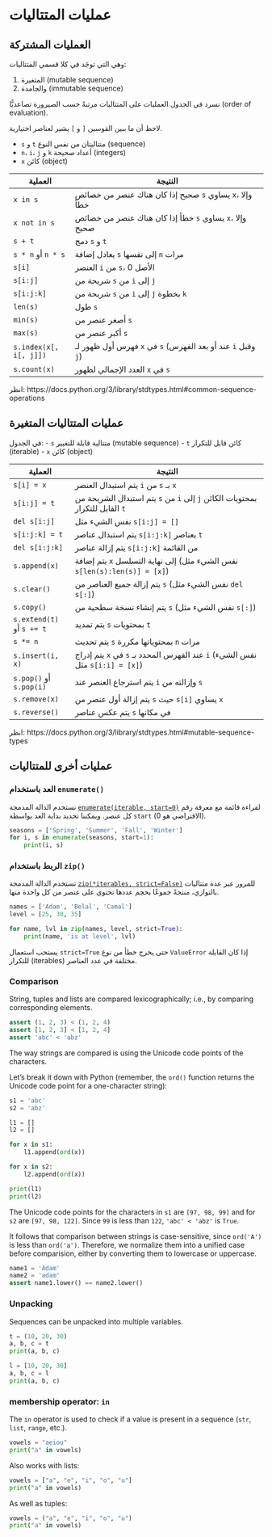 # عمليات المتتاليات

## العمليات المشتركة

وهي التي توجَد في كلا قسمي المتتاليات:

1. المتغيرة (mutable sequence)
2. والجامدة (immutable sequence)

نسرد في الجدول العمليات على المتتاليات مرتبةً حسب الصيرورة تصاعديًّا (order of evaluation).

لاحظ أن ما ببين القوسين `[` و `]` يشير لعناصر اختيارية.

- `s` و `t` متتاليتان من نفس النوع (sequence)
- `n`، `i`، `j` و `k` أعداد صحيحة (integers)
- `x` كائن (object)

| **العملية**              | **النتيجة**                                                                   |
|--------------------------|-------------------------------------------------------------------------------|
| `x in s`                 | صحيح إذا كان هناك عنصر من خصائص `s` يساوي `x`، وإلا خطأ                        |
| `x not in s`             | خطأ إذا كان هناك عنصر من خصائص `s` يساوي `x`، وإلا صحيح                        |
| `s + t`                  | دمج `s` و `t`                                                                  |
| `s * n` أو `n * s`       | يعادل إضافة `s` إلى نفسها `n` مرات                                            |
| `s[i]`                   | العنصر `i` من `s`، الأصل 0                                                    |
| `s[i:j]`                 | شريحة من `s` من `i` إلى `j`                                                   |
| `s[i:j:k]`               | شريحة من `s` من `i` إلى `j` بخطوة `k`                                         |
| `len(s)`                 | طول `s`                                                                        |
| `min(s)`                 | أصغر عنصر من `s`                                                              |
| `max(s)`                 | أكبر عنصر من `s`                                                              |
| `s.index(x[, i[, j]])`   | فهرس أول ظهور لـ `x` في `s` (عند أو بعد الفهرس `i` وقبل `j`)                  |
| `s.count(x)`             | العدد الإجمالي لظهور `x` في `s`                                               |

انظر: https://docs.python.org/3/library/stdtypes.html#common-sequence-operations

## عمليات المتتاليات المتغيرة

في الجدول:
- `s` متتالية قابلة للتغيير (mutable sequence)
- `t` كائن قابل للتكرار (iterable)
- `x` كائن (object)

| **العملية**              | **النتيجة**                                                                 |
|--------------------------|-------------------------------------------------------------------------------|
| `s[i] = x`               | يتم استبدال العنصر `i` من `s` بـ `x`                                         |
| `s[i:j] = t`             | يتم استبدال الشريحة من `s` من `i` إلى `j` بمحتويات الكائن القابل للتكرار `t` |
| `del s[i:j]`             | نفس الشيء مثل `s[i:j] = []`                                                  |
| `s[i:j:k] = t`           | يتم استبدال عناصر `s[i:j:k]` بعناصر `t`                                      |
| `del s[i:j:k]`           | يتم إزالة عناصر `s[i:j:k]` من القائمة                                         |
| `s.append(x)`            | يتم إضافة `x` إلى نهاية التسلسل (نفس الشيء مثل `s[len(s):len(s)] = [x]`)     |
| `s.clear()`              | يتم إزالة جميع العناصر من `s` (نفس الشيء مثل `del s[:]`)                     |
| `s.copy()`               | يتم إنشاء نسخة سطحية من `s` (نفس الشيء مثل `s[:]`)                          |
| `s.extend(t)` أو `s += t`| يتم تمديد `s` بمحتويات `t`                                                   |
| `s *= n`                 | يتم تحديث `s` بمحتوياتها مكررة `n` مرات                                     |
| `s.insert(i, x)`         | يتم إدراج `x` في `s` عند الفهرس المحدد بـ `i` (نفس الشيء مثل `s[i:i] = [x]`) |
| `s.pop()` أو `s.pop(i)`  | يتم استرجاع العنصر عند `i` وإزالته من `s`                                    |
| `s.remove(x)`            | يتم إزالة أول عنصر من `s` حيث `s[i]` يساوي `x`                               |
| `s.reverse()`            | يتم عكس عناصر `s` في مكانها                                                  |

انظر: https://docs.python.org/3/library/stdtypes.html#mutable-sequence-types


## عمليات أخرى للمتتاليات

### العد باستخدام `enumerate()`

نستخدم الدالة المدمجة [`enumerate(iterable, start=0)`](https://docs.python.org/3/library/functions.html#enumerate) لقراءة قائمة مع معرفة رقم كل عنصر. ويمكننا تحديد بداية العد بواسطة `start` (الافتراضي هو 0).

```python
seasons = ['Spring', 'Summer', 'Fall', 'Winter']
for i, s in enumerate(seasons, start=1):
    print(i, s)
```


### الربط باستخدام `zip()`

تستخدم الدالة المدمجة [`zip(*iterables, strict=False)`](https://docs.python.org/3/library/functions.html#zip) للمرور عبر عدة متتاليات بالتوازي، منتجةً جموعًا بحجم عددها تحتوي على عنصر من كل واحدة منها.

```python
names = ['Adam', 'Belal', 'Camal']
level = [25, 30, 35]

for name, lvl in zip(names, level, strict=True):
    print(name, 'is at level', lvl)
```

يستحب استعمال `strict=True` حتى يخرج خطأ من نوع `ValueError` إذا كان القابلة للتكرار (iterables) مختلفة في عدد العناصر.


### Comparison

String, tuples and lists are compared lexicographically; i.e., by comparing corresponding elements.

```python
assert (1, 2, 3) < (1, 2, 4)
assert [1, 2, 3] < [1, 2, 4]
assert 'abc' < 'abz'
```

The way strings are compared is using the Unicode code points of the characters.

Let's break it down with Python (remember, the `ord()` function returns the Unicode code point for a one-character string):

```python
s1 = 'abc'
s2 = 'abz'

l1 = []
l2 = []

for x in s1:
    l1.append(ord(x))

for x in s2:
    l2.append(ord(x))

print(l1)
print(l2)
```

The Unicode code points for the characters in `s1` are `[97, 98, 99]` and for `s2` are `[97, 98, 122]`. Since `99` is less than `122`, `'abc' < 'abz'` is `True`.

It follows that comparison between strings is case-sensitive, since `ord('A')` is less than `ord('a')`. Therefore, we normalize them into a unified case before comparision, either by converting them to lowercase or uppercase.

```python
name1 = 'Adam'
name2 = 'adam'
assert name1.lower() == name2.lower()
```


### Unpacking

Sequences can be unpacked into multiple variables.

```python
t = (10, 20, 30)
a, b, c = t
print(a, b, c)
```

```python
l = [10, 20, 30]
a, b, c = l
print(a, b, c)
```


### membership operator: `in`

The `in` operator is used to check if a value is present in a sequence (`str`, `list`, `range`, etc.).

```python
vowels = "aeiou"
print("a" in vowels)
```

Also works with lists:

```python
vowels = ["a", "e", "i", "o", "u"]
print("a" in vowels)
```

As well as tuples:

```python
vowels = ("a", "e", "i", "o", "u")
print("a" in vowels)
```
